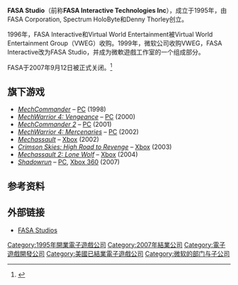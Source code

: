 {{NoteTA
| G1=Games
}}

'''FASA Studio'''（前称'''FASA Interactive Technologies Inc'''），成立于1995年，由FASA Corporation, Spectrum HoloByte和Denny Thorley创立。

1996年，FASA Interactive和Virtual World Entertainment被Virtual World Entertainment Group（VWEG）收购。1999年，微软公司收购VWEG，FASA Interactive改为FASA Studio，并成为微軟遊戲工作室的一个组成部分。

FASA于2007年9月12日被正式关闭。<ref>{{cite news |first=Michael |last=McWhertor |url=http://kotaku.com/gaming/breaking/shadowrun-developer-shuts-down-299338.php |title=Shadowrun Developer Shuts Down |publisher=Kotaku.com |date=2007-09-12 |accessdate=2007-09-13 |deadurl=yes |archiveurl=https://web.archive.org/web/20071016053720/http://kotaku.com/gaming/breaking/shadowrun-developer-shuts-down-299338.php |archivedate=2007-10-16 }}</ref>

== 旗下游戏 ==

* ''[[MechCommander|MechCommander]]'' – [[Personal_computer|PC]] (1998)
* ''[[MechWarrior_4:_Vengeance|MechWarrior 4: Vengeance]]'' – [[Personal_computer|PC]] (2000)
* ''[[MechCommander_2|MechCommander 2]]'' – [[Personal_computer|PC]] (2001)
* ''[[MechWarrior_4:_Mercenaries|MechWarrior 4: Mercenaries]]'' – [[Personal_computer|PC]] (2002)
* ''[[Mechassault|Mechassault]]'' – [[Xbox_(console)|Xbox]] (2002)
* ''[[Crimson_Skies:_High_Road_to_Revenge|Crimson Skies: High Road to Revenge]]'' – [[Xbox_(console)|Xbox]] (2003)
* ''[[Mechassault_2:_Lone_Wolf|Mechassault 2: Lone Wolf]]'' – [[Xbox_(console)|Xbox]] (2004)
* ''[[Shadowrun_(2007_video_game)|Shadowrun]]'' – [[Personal_computer|PC]], [[Xbox_360|Xbox 360]] (2007)

== 参考资料 ==
{{Reflist}}

== 外部链接 ==

* [https://web.archive.org/web/20021016073156/http://www.fasastudio.com/ FASA Studios]

{{Microsoft Studios}}

{{DEFAULTSORT:FASA Studiao}}
[[Category:1995年開業電子遊戲公司|Category:1995年開業電子遊戲公司]]
[[Category:2007年結業公司|Category:2007年結業公司]]
[[Category:電子遊戲開發公司|Category:電子遊戲開發公司]]
[[Category:美國已結業電子遊戲公司|Category:美國已結業電子遊戲公司]]
[[Category:微软的部门与子公司|Category:微软的部门与子公司]]

{{US-videogame-company-stub}}
{{Microsoft-stub}}